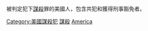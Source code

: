 被判定犯下[[謀殺|謀殺]]罪的美國人，包含共犯和獲得刑事豁免者。
{{CatRel|被美國判謀殺罪的人物}}

[[Category:美國謀殺犯|Category:美國謀殺犯]]
[[Category:美國籍囚犯及被拘留者|謀殺]]
[[Category:被判謀殺罪的各國人|America]]